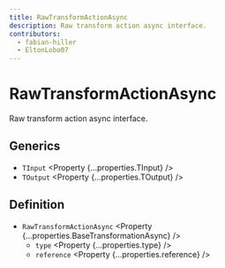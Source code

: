 ```yaml
---
title: RawTransformActionAsync
description: Raw transform action async interface.
contributors:
  - fabian-hiller
  - EltonLobo07
---
```



# RawTransformActionAsync

Raw transform action async interface.

## Generics

- `TInput` <Property {...properties.TInput} />
- `TOutput` <Property {...properties.TOutput} />

## Definition

- `RawTransformActionAsync` <Property {...properties.BaseTransformationAsync} />
  - `type` <Property {...properties.type} />
  - `reference` <Property {...properties.reference} />
